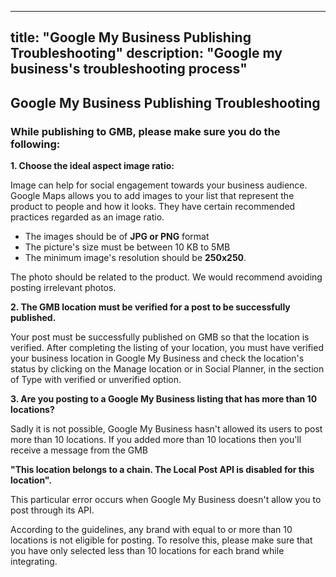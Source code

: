 
---
title: "Google My Business Publishing Troubleshooting"
description: "Google my business's troubleshooting process"
---
## Google My Business Publishing Troubleshooting 

### While publishing to GMB, please make sure you do the following:

**1. Choose the ideal aspect image ratio:**

Image can help for social engagement towards your business audience. Google Maps allows you to add images to your list that represent the product to people and how it looks. They have certain recommended practices regarded as an image ratio.

-   The images should be of  **JPG or PNG**  format
-   The picture's size must be between 10 KB to 5MB
-   The minimum image's resolution should be  **250x250**.

The photo should be related to the product. We would recommend avoiding posting irrelevant photos.

**2. The GMB location must be verified for a post to be successfully published.**

Your post must be successfully published on GMB so that the location is verified. After completing the listing of your location, you must have verified your business location in Google My Business and check the location's status by clicking on the Manage location or in Social Planner, in the section of Type with verified or unverified option.

**3. Are you posting to a Google My Business listing that has more than 10 locations?**

Sadly it is not possible, Google My Business hasn't allowed its users to post more than 10 locations. If you added more than 10 locations then you'll receive a message from the GMB 

**"This location belongs to a chain. The Local Post API is disabled for this location".**

This particular error occurs when Google My Business doesn't allow you to post through its API.

According to the guidelines, any brand with equal to or more than 10 locations is not eligible for posting. To resolve this, please make sure that you have only selected less than 10 locations for each brand while integrating.